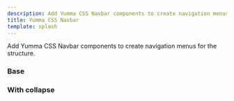 ```yaml
---
description: Add Yumma CSS Navbar components to create navigation menus for the structure.
title: Yumma CSS Navbar
template: splash
---
```



Add Yumma CSS Navbar components to create navigation menus for the structure.

### Base

<Preview data={base} useTabs useVersion="2.0.0" />

### With collapse

<Preview data={withCollapse} useTabs useVersion="2.0.0" />
